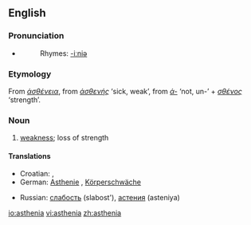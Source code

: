 {{was wotd|2007|September|22}}
==English==

===Pronunciation===
*{{audio|en-us-asthenia.ogg|Audio (US)}}
*:Rhymes: [[Rhymes:English:-iːniə|-iːniə]]

===Etymology===
From {{AGr.}} ''[[ἀσθένεια]]'', from ''[[ἀσθενής]]'' ‘sick, weak’, from ''[[ἀ-]]'' ‘not, un-’ + ''[[σθένος]]'' ‘strength’.

===Noun===
{{en-noun|-}}

# {{medicine}} [[weakness]]; loss of strength

====Translations====
{{trans-top|loss of strength}}
*Croatian: {{t|hr|astenija|f}}, {{t|hr|slabost|f}}
*German: [[Asthenie]] {{f}}, [[Körperschwäche]] {{f}}
{{trans-mid}}
*Russian: [[слабость]] (slabost'), [[астения]] (asteniya)
{{trans-bottom}}

[[io:asthenia]]
[[vi:asthenia]]
[[zh:asthenia]]
